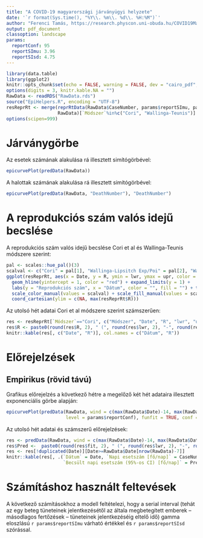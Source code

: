 ```yaml
---
title: "A COVID-19 magyarországi járványügyi helyzete"
date: '`r format(Sys.time(), "%Y\\. %m\\. %d\\. %H:%M")`'
author: "Ferenci Tamás, https://research.physcon.uni-obuda.hu/COVID19MagyarEpi/"
output: pdf_document
classoption: landscape
params:
  reportConf: 95
  reportSImu: 3.96
  reportSIsd: 4.75
---
```


```r
library(data.table)
library(ggplot2)
knitr::opts_chunk$set(echo = FALSE, warning = FALSE, dev = "cairo_pdf", fig.width = 20)
options(digits = 3, knitr.kable.NA = "")
RawData <- readRDS("RawData.rds")
source("EpiHelpers.R", encoding = "UTF-8")
resReprRt <- merge(reprRtData(RawData$CaseNumber, params$reportSImu, params$reportSIsd),
                   RawData)[`Módszer`%in%c("Cori", "Wallinga-Teunis")]
options(scipen=999)
```

# Járványgörbe

Az esetek számának alakulása rá illesztett simítógörbével:

```r
epicurvePlot(predData(RawData))
```

A halottak számának alakulása rá illesztett simítógörbével:

```r
epicurvePlot(predData(RawData, "DeathNumber"), "DeathNumber")
```

# A reprodukciós szám valós idejű becslése

A reprodukciós szám valós idejű becslése Cori et al és Wallinga-Teunis módszere szerint:

```r
pal <- scales::hue_pal()(3)
scalval <- c("Cori" = pal[1], "Wallinga-Lipsitch Exp/Poi" = pal[2], "Wallinga-Teunis" = pal[3])
ggplot(resReprRt, aes(x = Date, y = R, ymin = lwr, ymax = upr, color = `Módszer`, fill = `Módszer`)) + geom_line() +
  geom_hline(yintercept = 1, color = "red") + expand_limits(y = 1) +
  labs(y = "Reprodukciós szám", x = "Dátum", color = "", fill = "") + theme(legend.position = "bottom") +
  scale_color_manual(values = scalval) + scale_fill_manual(values = scalval) + geom_ribbon(alpha = 0.2) +
  coord_cartesian(ylim = c(NA, max(resReprRt$R)))
```

Az utolsó hét adatai Cori et al módszere szerint számszerűen:

```r
res <- resReprRt[`Módszer`=="Cori", c("Módszer", "Date", "R", "lwr", "upr")][order(Date, decreasing = TRUE)][1:7]
res$R <- paste0(round(res$R, 2), " (", round(res$lwr, 2), "-", round(res$upr, 2), ")")
knitr::kable(res[, c("Date", "R")], col.names = c("Dátum", "R"))
```

# Előrejelzések

## Empirikus (rövid távú)

Grafikus előrejelzés a következő hétre a megelőző két hét adataira illesztett exponenciális görbe alapján:

```r
epicurvePlot(predData(RawData, wind = c(max(RawData$Date)-14, max(RawData$Date)), projper = 7,
                      level = params$reportConf), funfit = TRUE, conf = params$reportConf)
```

Az utolsó hét adatai és számszerű előrejelzések:

```r
res <- predData(RawData, wind = c(max(RawData$Date)-14, max(RawData$Date)), projper = 7, level = params$reportConf)$pred
res$Pred <-  paste0(round(res$fit, 2), " (", round(res$lwr, 2), "-", round(res$upr, 2), ")")
res <- res[!duplicated(Date)][Date>=RawData$Date[nrow(RawData)-7]]
knitr::kable(res[, .(`Dátum` = Date, `Napi esetszám [fő/nap]` = CaseNumber,
                     `Becsült napi esetszám (95%-os CI) [fő/nap]` = Pred)])
```

# Számításhoz használt feltevések

A következő számításokhoz a modell feltételezi, hogy a serial interval (tehát az egy beteg tüneteinek jelentkezésétől az általa megbetegített emberek -- másodlagos fertőzések -- tüneteinek jelentkezéséig eltelő idő) gamma eloszlású `r params$reportSImu` várható értékkel és `r params$reportSIsd` szórással.
